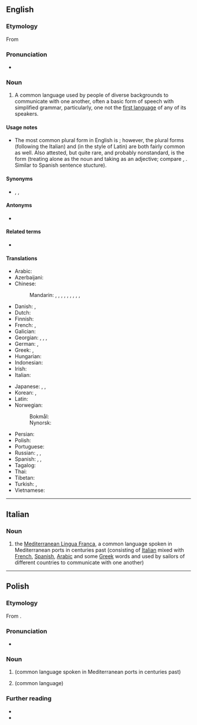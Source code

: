 {{also|Lingua Franca|língua franca}}
==English==
{{wikipedia}}

===Etymology===
From {{der|en|it|lingua franca||Frankish language}}

===Pronunciation===
* {{a|UK}} {{IPA|en|/ˈlɪŋ.ɡwə ˈfɹæŋ.kə/}}

===Noun===
{{en-noun|+|lingue franche|linguae francae}} {{qualifier|see usage notes}}

# A common language used by people of diverse backgrounds to communicate with one another, often a basic form of speech with simplified grammar, particularly, one not the [[first language]] of any of its speakers.

====Usage notes====
* The most common plural form in English is {{m|en|lingua francas}}; however, the plural forms {{m|en|lingue franche}} (following the Italian) and {{m|en|linguae francae}} (in the style of Latin) are both fairly common as well. Also attested, but quite rare, and probably nonstandard, is the form {{m|en|linguas franca}} (treating {{m|en||lingua}} alone as the noun and taking {{m|en||franca}} as an adjective; compare {{m|en|attorney general|attorneys general}}, {{m|en|forest primeval|forests primeval}}. Similar to Spanish sentence stucture).

====Synonyms====
* {{sense|common language}} {{l|en|koine}}, {{l|en|link language}}, {{l|en|vehicular language}}

====Antonyms====
* {{sense|common language}} {{l|en|vernacular}}

====Related terms====
* {{l|en|Mediterranean Lingua Franca}}

====Translations====
{{trans-top|common language}}
* Arabic: {{t|ar|لُغَة تَوَاصُل مُشْتَرَك|f|tr=luḡat tawāṣul muštarak}}
* Azerbaijani: {{t|az|ortaq dil}}
* Chinese:
*: Mandarin: {{t+|cmn|通用語|sc=Hani}}, {{t+|cmn|通用语|tr=tōngyòngyǔ|sc=Hani}}, {{t|cmn|交際語|sc=Hani}}, {{t|cmn|交际语|tr=jiāojìyǔ|sc=Hani}}, {{t+|cmn|共通語|sc=Hani}}, {{t+|cmn|共通语|tr=gòngtōngyǔ|sc=Hani}}, {{t|cmn|共同語言}}, {{t|cmn|共同语言|tr=gòngtóng yǔyán}}, {{t+|cmn|共同語}}, {{t+|cmn|共同语|tr=gòngtóngyǔ}}
* Danish: {{t|da|fællessprog|n}}, {{t|da|lingua franca|n}}
* Dutch: {{t+|nl|lingua franca}}
* Finnish: {{t+|fi|lingua franca}}
* French: {{t+|fr|lingua franca|f}}, {{t+|fr|langue véhiculaire|f}}
* Galician: {{t|gl|lingua franca|f}}
* Georgian: {{t|ka|ლინგუა ფრანკა|sc=Geor}}, {{t|ka|საერთო სასაუბრო ენა|sc=Geor}}, {{t|ka|სალაპარაკო ენა|sc=Geor}}, {{t|ka|განსხვავებული ეროვნების ადამიანებისათვის საერთო სასაუბრო ენა|sc=Geor}}
* German: {{t+|de|Lingua Franca|f}}, {{t+|de|Verkehrssprache|f}}
* Greek: {{t|el|κοινή διάλεκτος}}, {{t|el|κοινή γλώσσα}}
* Hungarian: {{t+|hu|közvetítőnyelv}}
* Indonesian: {{t|id|basantara}}
* Irish: {{t|ga|francbhéarla|m}}
* Italian: {{t+|it|lingua franca|f}}
{{trans-mid}}
* Japanese: {{t|ja|リングワ・フランカ|tr=ringuwa-furanka}}, {{t|ja|リンガフランカ|tr=ringafuranka}}, {{t|ja|共通語|tr=きょうつうご, kyōtsūgo}}
* Korean: {{t|ko|공통어}}, {{t|ko|링구아 프랑카}}
* Latin: {{t|la|lingua franca|f}}
* Norwegian:
*: Bokmål: {{t|nb|fellesspråk|n}}
*: Nynorsk: {{t|nn|fellesspråk|n}}
* Persian: {{t+|fa|زبان میانجی|tr=zabân-e miyânji|sc=fa-Arab}}
* Polish: {{t+|pl|lingua franca}}
* Portuguese: {{t|pt|língua franca|f}}
* Russian: {{t|ru|ли́нгва-фра́нка|f}} {{qualifier|indeclinable}}, {{t|ru|о́бщий язы́к|m}}, {{t|ru|язык общения|m|alt=язы́к (межнациона́льного) обще́ния}}
* Spanish: {{t|es|lengua vehicular|f}}, {{t|es|lengua franca|f}}, {{t+|es|lingua franca|f}}
* Tagalog: {{t|tl|wikang kompromiso}}
* Thai: {{t|th|ภาษากลาง|tr=paasăa glaang}}
* Tibetan: {{t|bo|སྤྱི་སྐད}}
* Turkish: {{t+|tr|ortak dil}}, {{t+|tr|lingua franca}}
* Vietnamese: {{t-needed|vi}}
{{trans-bottom}}

----

==Italian==
{{wikipedia|lang=it}}

===Noun===
{{it-noun|f|#}}

# the [[:w:Mediterranean Lingua Franca|Mediterranean Lingua Franca]], a common language spoken in Mediterranean ports in centuries past (consisting of [[Italian]] mixed with [[French]], [[Spanish]], [[Arabic]] and some [[Greek]] words and used by sailors of different countries to communicate with one another)

----

==Polish==
{{wp|lang=pl}}

===Etymology===
From {{bor|pl|it|lingua franca}}.

===Pronunciation===
* {{pl-IPA|lingła franka}}

===Noun===
{{pl-noun|f|indecl=yes}}

# {{lb|pl|historical}} {{w|Mediterranean Lingua Franca}} (common language spoken in Mediterranean ports in centuries past)
# {{l|en|lingua franca}} (common language)

===Further reading===
* {{R:pl:WSJP}}
* {{R:PWN}}

{{c|pl|Languages}}